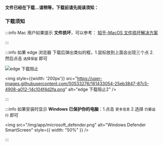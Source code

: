 
#### 文件已经在下载...请稍等，下载前请先阅读须知：

### 下载须知
 
:::info Mac 用户如果提示 **文件损坏**，可以参考： [知乎-MacOS 文件损坏解决方案 ](https://www.zhihu.com/search?type=content&q=Mac%E6%96%87%E4%BB%B6%E6%8D%9F%E5%9D%8F%E8%A7%A3%E5%86%B3%E6%96%B9%E6%A1%88)

:::

:::info 如果 edge 浏览器 下载后弹出类似的框，1.鼠标放到上面会出现三个点 2.然后点击 `选择保留` 即可

<div style={{display:"flex",  alignItems:"top" , flexWrap:"wrap", gap:"12px"}}>

<div>
  <img
    src="https://user-images.githubusercontent.com/50533276/161433046-51cd59a8-9b8c-40de-83ee-936ddbde332d.png"
    alt="edge 下载阻止"
  />
</div>

<img
  style={{width: '200px'}}
  src="https://user-images.githubusercontent.com/50533276/161433054-25eb3847-87c5-4908-a012-14c104f4d2fa.png"
  alt="edge 下载阻止2"
/>

</div>

:::

:::info 如果安装时显示 **Windows 已保护你的电脑**：1.点击 `更多信息` 2.选择 `仍要运行` 即可


<img
  src="/img/app/microsoft_defender.png"
  alt="Windows Defender SmartScreen"
  style={{ width: "50%" }}
/>

:::

